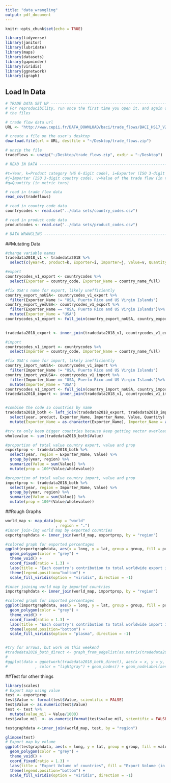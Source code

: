 ```yaml
---
title: "data_wrangling"
output: pdf_document
---
```


```r
knitr::opts_chunk$set(echo = TRUE)

library(tidyverse)
library(janitor)
library(lubridate)
library(maps)
library(datasets)
library(gapminder)
library(viridis)
library(ggnetwork)
library(igraph)
```

## Load In Data

```r
# TRADE DATA SET UP ----------------------------------------------------------------------
# For reproducibility, run once the first time you open it, and again only if you delete 
# the files

# trade flow data url
URL <- "http://www.cepii.fr/DATA_DOWNLOAD/baci/trade_flows/BACI_HS17_V202001.zip"

# create a file on the user's desktop 
download.file(url = URL, destfile = "~/Desktop/trade_flows.zip")

# unzip the file 
tradeflows <- unzip("~/Desktop/trade_flows.zip", exdir = "~/Desktop")
```


```r
# READ IN DATA ---------------------------------------------------------------------------

#t=Year, k=Product category (HS 6-digit code), i=Exporter (ISO 3-digit country code)
#j=Importer (ISO 3-digit country code), v=Value of the trade flow (in thousands current USD)
#q=Quantity (in metric tons)

# read in trade flow data 
read_csv(tradeflows)

# read in country code data 
countrycodes <- read.csv("../data sets/country_codes.csv")

# read in product code data 
productcodes <- read.csv("../data sets/product_codes.csv")

```

```r
# DATA WRANGLING -------------------------------------------------------------------------
```

##Mutating Data
```r
#change variable names
tradedata2018_v1 <- tradedata2018 %>%
  select(c(year=t, product=k, Exporter=i, Importer=j, Value=v, Quantity=q))

#export
countrycodes_v1_export <- countrycodes %>%
  select(Exporter = country_code, Exporter_Name = country_name_full)

#fix USA's name for export, likely unefficiently
country_export_noUSA<- countrycodes_v1_export %>%
  filter(Exporter_Name != "USA, Puerto Rico and US Virgin Islands")
country_export_yesUSA<- countrycodes_v1_export %>%
  filter(Exporter_Name == "USA, Puerto Rico and US Virgin Islands")%>%
  mutate(Exporter_Name = "USA")
countrycodes_v1_export <- full_join(country_export_noUSA, country_export_yesUSA)
  

tradedata2018_export <- inner_join(tradedata2018_v1, countrycodes_v1_export, by = "Exporter")

#import
countrycodes_v1_import <- countrycodes %>%
  select(Importer = country_code, Importer_Name = country_name_full)

#fix USA's name for import, likely inefficiently
country_import_noUSA<- countrycodes_v1_import %>%
  filter(Importer_Name != "USA, Puerto Rico and US Virgin Islands")
country_import_yesUSA<- countrycodes_v1_import %>%
  filter(Importer_Name == "USA, Puerto Rico and US Virgin Islands")%>%
  mutate(Importer_Name = "USA")
countrycodes_v1_import <- full_join(country_import_noUSA, country_import_yesUSA)
tradedata2018_import <- inner_join(tradedata2018_v1, countrycodes_v1_import, by = "Importer")


#combine the code so countries by name
tradedata2018_both <- left_join(tradedata2018_export, tradedata2018_import, by = c("year", "product", "Exporter", "Importer", "Value", "Quantity")) %>%
  select(year, product, Exporter_Name, Importer_Name, Value, Quantity) %>%
  mutate(Exporter_Name = as.character(Exporter_Name), Importer_Name = as.character(Importer_Name))

#try to only keep bigger countries because keep getting vector overload
wholevalue <- sum(tradedata2018_both$Value)

#proportion of total value country export, value and prop
exportprop <- tradedata2018_both %>%
  select(year, region = Exporter_Name, Value) %>%
  group_by(year, region) %>%
  summarize(Value = sum(Value)) %>%
  mutate(prop = 100*(Value/wholevalue))

#proportion of total value country import, value and prop
importprop <- tradedata2018_both %>%
  select(year, region = Importer_Name, Value) %>%
  group_by(year, region) %>%
  summarize(Value = sum(Value)) %>%
  mutate(prop = 100*(Value/wholevalue))


```

##Rough Graphs
```r

world_map <- map_data(map = "world"
                      , region = ".")
#inner join-ing world map by exported countries
exportgraphdata <- inner_join(world_map, exportprop, by = "region")

#colored graph for exported percentages
ggplot(exportgraphdata, aes(x = long, y = lat, group = group, fill = prop)) +
  geom_polygon(color = "grey") +
  theme_void() +
  coord_fixed(ratio = 1.3) +
  labs(title = "Each country's contribution to total worldwide export in percentages", fill = "Export Percentage", caption = "*Countries in white have no data*") +
  theme(legend.position="bottom") + 
  scale_fill_viridis(option = "viridis", direction = -1) 

#inner joining world map by imported countries
importgraphdata <- inner_join(world_map, importprop, by = "region")

#colored graph for imported percentages
ggplot(importgraphdata, aes(x = long, y = lat, group = group, fill = prop)) +
  geom_polygon(color = "grey") +
  theme_void() +
  coord_fixed(ratio = 1.3) +
  labs(title = "Each country's contribution to total worldwide import in percentages", fill = "Import Percentage", caption = "*Countries in white have no data*") +
  theme(legend.position="bottom") + 
  scale_fill_viridis(option = "plasma", direction = -1) 


#try for arrows, but work on this weekend
#tradedata2018_both_direct <- graph_from_edgelist(as.matrix(tradedata2018_both[,3:4]), directed = TRUE)
#
#ggplot(data = ggnetwork(tradedata2018_both_direct), aes(x = x, y = y, xend = xend, yend = yend)) + geom_edges(arrow=arrow(type="closed", #length=unit(6,"pt"))
#            , color = "lightgray") + geom_nodes() + geom_nodelabel(aes(label = name)) + theme_blank()
```



##Test for other things 
```r
library(scales)
# Export map using value
test <- exportprop 
test$Value <- format(test$Value, scientific = FALSE)
test$Value <- as.numeric(test$Value)
test <- test %>%
  mutate(value_mil = Value/1000)
test$value_mil  <- as.numeric(format(test$value_mil, scientific = FALSE))

testgraphdata <-inner_join(world_map, test, by = "region")

glimpse(test)
# Export map by volume 
ggplot(testgraphdata, aes(x = long, y = lat, group = group, fill = value_mil)) +
  geom_polygon(color = "grey") +
  theme_void() +
  coord_fixed(ratio = 1.3) +
  labs(title = "Export Volume of countries", fill = "Export Volume (in million US$)", caption = "*Countries in white have no data*") +
  theme(legend.position="bottom") + 
  scale_fill_viridis(option = "viridis", direction = -1) 

```

